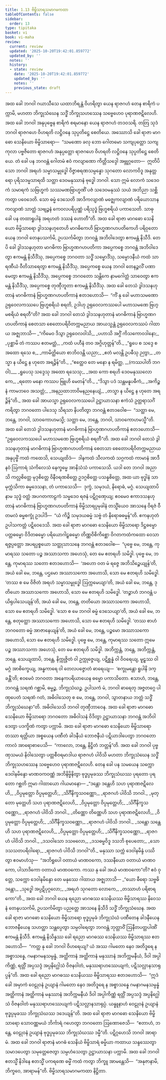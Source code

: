 ```yaml
---
title: 1.13 ဗိမ္ဗိသာရသမာဂမကထာ
tableOfContents: false
sidebar:
  order: 13
type: tipitaka
basket: vi
book: vi-maha
review:
  current: review
  updated: '2025-10-20T19:42:01.859772'
  updated_by: ''
  notes: ''
  history:
  - state: review
    date: '2025-10-20T19:42:01.859772'
    updated_by: ''
    notes: ''
    previous_state: draft
---
```



<DynamicBreadcrumb />


<ReviewStatus review={frontmatter.review} showDetails={true} />

<HypothesisAnnotation frontmatter={frontmatter} />

<Division number="55" book="vi-maha" e="ch" v="3" p="45">

<Paragraph number="202" book="vi-maha">
အထ ခေါ ဘဂဝါ ဂယာသီသေ ယထာဘိရန္တံ ဝိဟရိတွာ ယေန ရာဇဂဟံ တေန စာရိကံ ပက္ကာမိ, မဟတာ ဘိက္ခုသံဃေန သဒ္ဓိံ ဘိက္ခုသဟဿေန သဗ္ဗေဟေဝ ပုရာဏဇဋိလေဟိ. အထ ခေါ ဘဂဝါ အနုပုဗ္ဗေန စာရိကံ စရမာနော ယေန ရာဇဂဟံ တဒဝသရိ. တတြ သုဒံ ဘဂဝါ ရာဇဂဟေ ဝိဟရတိ လဋ္ဌိဝနေ သုပ္ပတိဋ္ဌေ စေတိယေ. အဿောသိ ခေါ ရာဇာ မာဂဓော သေနိယော ဗိမ္ဗိသာရော—  “သမဏော ခလု ဘော ဂေါတမော သကျပုတ္တော သကျကုလာ ပဗ္ဗဇိတော ရာဇဂဟံ အနုပ္ပတ္တော ရာဇဂဟေ ဝိဟရတိ လဋ္ဌိဝနေ သုပ္ပတိဋ္ဌေ စေတိယေ. တံ ခေါ ပန ဘဂဝန္တံ ဂေါတမံ ဧဝံ ကလျာဏော ကိတ္တိသဒ္ဒေါ အဗ္ဘုဂ္ဂတော—  ဣတိပိ သော ဘဂဝါ အရဟံ သမ္မာသမ္ဗုဒ္ဓေါ ဝိဇ္ဇာစရဏသမ္ပန္နော သုဂတော လောကဝိဒူ အနုတ္တရော ပုရိသဒမ္မသာရထိ သတ္ထာ ဒေဝမနုဿာနံ ဗုဒ္ဓေါ ဘဂဝါ. သော ဣမံ လောကံ သဒေဝကံ သမာရကံ သဗြဟ္မကံ သဿမဏဗြာဟ္မဏိံ ပဇံ သဒေဝမနုဿံ သယံ အဘိညာ သစ္ဆိကတွာ ပဝေဒေတိ. သော ဓမ္မံ ဒေသေတိ အာဒိကလျာဏံ မဇ္ဈေကလျာဏံ ပရိယောသာနကလျာဏံ သာတ္ထံ သဗျဉ္ဇနံ ကေဝလပရိပုဏ္ဏံ ပရိသုဒ္ဓံ ဗြဟ္မစရိယံ ပကာသေတိ. သာဓု ခေါ ပန တထာရူပါနံ အရဟတံ ဒဿနံ ဟောတီ”တိ.
</Paragraph>

<Paragraph number="203" book="vi-maha">
အထ ခေါ ရာဇာ မာဂဓော သေနိယော ဗိမ္ဗိသာရော ဒွါဒသနဟုတေဟိ မာဂဓိကေဟိ ဗြာဟ္မဏဂဟပတိကေဟိ ပရိဝုတော ယေန ဘဂဝါ တေနုပသင်္ကမိ, ဥပသင်္ကမိတွာ ဘဂဝန္တံ အဘိဝါဒေတွာ ဧကမန္တံ နိသီဒိ. တေပိ ခေါ ဒွါဒသနဟုတာ မာဂဓိကာ ဗြာဟ္မဏဂဟပတိကာ အပ္ပေကစ္စေ ဘဂဝန္တံ အဘိဝါဒေတွာ ဧကမန္တံ နိသီဒိံသု, အပ္ပေကစ္စေ ဘဂဝတာ သဒ္ဓိံ သမ္မောဒိံသု, သမ္မောဒနီယံ ကထံ သာရဏီယံ ဝီတိသာရေတွာ ဧကမန္တံ နိသီဒိံသု, အပ္ပေကစ္စေ ယေန ဘဂဝါ တေနဉ္ဇလိံ ပဏာမေတွာ ဧကမန္တံ နိသီဒိံသု, အပ္ပေကစ္စေ ဘဂဝတော သန္တိကေ နာမဂေါတ္တံ သာဝေတွာ ဧကမန္တံ နိသီဒိံသု, အပ္ပေကစ္စေ တုဏှီဘူတာ ဧကမန္တံ နိသီဒိံသု. အထ ခေါ တေသံ ဒွါဒသနဟုတာနံ မာဂဓိကာနံ ဗြာဟ္မဏဂဟပတိကာနံ ဧတဒဟောသိ—  “ကိံ နု ခေါ မဟာသမဏော ဥရုဝေလကဿပေ ဗြဟ္မစရိယံ စရတိ, ဥဒါဟု ဥရုဝေလကဿပေါ မဟာသမဏေ ဗြဟ္မစရိယံ စရတီ”တိ? အထ ခေါ ဘဂဝါ တေသံ ဒွါဒသနဟုတာနံ မာဂဓိကာနံ ဗြာဟ္မဏဂဟပတိကာနံ စေတသာ စေတောပရိဝိတက္ကမညာယ အာယသ္မန္တံ ဥရုဝေလကဿပံ ဂါထာယ အဇ္ဈဘာသိ—
</Paragraph>

<Paragraph number="204" type="verses" book="vi-maha">
_“ကိမေဝ ဒိသွာ ဥရုဝေလဝါသိ,_  
_ပဟာသိ အဂ္ဂိံ ကိသကောဝဒါနော;_  
_ပုစ္ဆာမိ တံ ကဿပ ဧတမတ္ထံ,_  
_ကထံ ပဟီနံ တဝ အဂ္ဂိဟုတ္တန်”တိ._  

</Paragraph>

<Paragraph number="205" type="verses" book="vi-maha">
_“ရူပေ စ သဒ္ဒေ စ အထော ရသေ စ,_  
_ကာမိတ္ထိယော စာဘိဝဒန္တိ ယညာ;_  
_ဧတံ မလန္တိ ဥပဓီသု ဉတွာ,_  
_တသ္မာ န ယိဋ္ဌေ န ဟုတေ အရဉ္ဇိန်”တိ._  

</Paragraph>

<Paragraph number="206" type="verses" book="vi-maha">
_“ဧတ္ထေဝ တေ မနော န ရမိတ္ထ, __(ကဿပါတိ ဘဂဝါ)___  
_ရူပေသု သဒ္ဒေသု အထော ရသေသု;_  
_အထ ကော စရဟိ ဒေဝမနုဿလောကေ,_  
_ရတော မနော ကဿပ ဗြူဟိ မေတန်”တိ._  

</Paragraph>

<Paragraph number="207" type="verses" book="vi-maha">
_“ဒိသွာ ပဒံ သန္တမနူပဓီကံ,_  
_အကိဉ္စနံ ကာမဘဝေ အသတ္တံ;_  
_အနညထာဘာဝိမနညနေယျံ,_  
_တသ္မာ န ယိဋ္ဌေ န ဟုတေ အရဉ္ဇိန်”တိ._  

</Paragraph>

</Division>
<Division number="56" book="vi-maha" e="ch" v="3" p="47">

<Paragraph number="208" book="vi-maha">
အထ ခေါ အာယသ္မာ ဥရုဝေလကဿပေါ ဥဋ္ဌာယာသနာ ဧကံသံ ဥတ္တရာသင်္ဂံ ကရိတွာ ဘဂဝတော ပါဒေသု သိရသာ နိပတိတွာ ဘဂဝန္တံ ဧတဒဝေါစ—  “သတ္ထာ မေ, ဘန္တေ, ဘဂဝါ, သာဝကောဟမသ္မိ; သတ္ထာ မေ, ဘန္တေ, ဘဂဝါ, သာဝကောဟမသ္မီ”တိ. အထ ခေါ တေသံ ဒွါဒသနဟုတာနံ မာဂဓိကာနံ ဗြာဟ္မဏဂဟပတိကာနံ ဧတဒဟောသိ—  “ဥရုဝေလကဿပေါ မဟာသမဏေ ဗြဟ္မစရိယံ စရတီ”တိ. အထ ခေါ ဘဂဝါ တေသံ ဒွါဒသနဟုတာနံ မာဂဓိကာနံ ဗြာဟ္မဏဂဟပတိကာနံ စေတသာ စေတောပရိဝိတက္ကမညာယ အနုပုဗ္ဗိံ ကထံ ကထေသိ, သေယျထိဒံ—  ဒါနကထံ သီလကထံ သဂ္ဂကထံ ကာမာနံ အာဒီနဝံ ဩကာရံ သံကိလေသံ နေက္ခမ္မေ အာနိသံသံ ပကာသေသိ. ယဒါ တေ ဘဂဝါ အညာသိ ကလ္လစိတ္တေ မုဒုစိတ္တေ ဝိနီဝရဏစိတ္တေ ဥဒဂ္ဂစိတ္တေ ပသန္နစိတ္တေ, အထ ယာ ဗုဒ္ဓါနံ သာမုက္ကံသိကာ ဓမ္မဒေသနာ, တံ ပကာသေသိ—  ဒုက္ခံ, သမုဒယံ, နိရောဓံ, မဂ္ဂံ. သေယျထာပိ နာမ သုဒ္ဓံ ဝတ္ထံ အပဂတကာဠကံ သမ္မဒေဝ ရဇနံ ပဋိဂ္ဂဏှေယျ; ဧဝမေဝ ဧကာဒသနဟုတာနံ မာဂဓိကာနံ ဗြာဟ္မဏဂဟပတိကာနံ ဗိမ္ဗိသာရပ္ပမုခါနံ တသ္မိံယေဝ အာသနေ ဝိရဇံ ဝီတမလံ ဓမ္မစက္ခုံ ဥဒပါဒိ—  “ယံ ကိဉ္စိ သမုဒယဓမ္မံ သဗ္ဗံ တံ နိရောဓဓမ္မန်”တိ. ဧကနဟုတံ ဥပါသကတ္တံ ပဋိဝေဒေသိ.
</Paragraph>

</Division>
<Division number="57" book="vi-maha" e="ch" v="3" p="47">

<Paragraph number="209" book="vi-maha">
အထ ခေါ ရာဇာ မာဂဓော သေနိယော ဗိမ္ဗိသာရော ဒိဋ္ဌဓမ္မော ပတ္တဓမ္မော ဝိဒိတဓမ္မော ပရိယောဂါဠှဓမ္မော တိဏ္ဏဝိစိကိစ္ဆော ဝိဂတကထံကထော ဝေသာရဇ္ဇပ္ပတ္တော အပရပ္ပစ္စယော သတ္ထုသာသနေ ဘဂဝန္တံ ဧတဒဝေါစ—  “ပုဗ္ဗေ မေ, ဘန္တေ, ကုမာရဿ သတော ပဉ္စ အဿာသကာ အဟေသုံ, တေ မေ ဧတရဟိ သမိဒ္ဓါ. ပုဗ္ဗေ မေ, ဘန္တေ, ကုမာရဿ သတော ဧတဒဟောသိ—  ‘အဟော ဝတ မံ ရဇ္ဇေ အဘိသိဉ္စေယျုန်’တိ, အယံ ခေါ မေ, ဘန္တေ, ပဌမော အဿာသကော အဟောသိ, သော မေ ဧတရဟိ သမိဒ္ဓေါ. ‘တဿ စ မေ ဝိဇိတံ အရဟံ သမ္မာသမ္ဗုဒ္ဓေါ ဩက္ကမေယျာ’တိ, အယံ ခေါ မေ, ဘန္တေ, ဒုတိယော အဿာသကော အဟောသိ, သော မေ ဧတရဟိ သမိဒ္ဓေါ. ‘တဉ္စာဟံ ဘဂဝန္တံ ပယိရုပါသေယျန်’တိ, အယံ ခေါ မေ, ဘန္တေ, တတိယော အဿာသကော အဟောသိ, သော မေ ဧတရဟိ သမိဒ္ဓေါ. ‘သော စ မေ ဘဂဝါ ဓမ္မံ ဒေသေယျာ’တိ, အယံ ခေါ မေ, ဘန္တေ, စတုတ္ထော အဿာသကော အဟောသိ, သော မေ ဧတရဟိ သမိဒ္ဓေါ. ‘တဿ စာဟံ ဘဂဝတော ဓမ္မံ အာဇာနေယျန်’တိ, အယံ ခေါ မေ, ဘန္တေ, ပဉ္စမော အဿာသကော အဟောသိ, သော မေ ဧတရဟိ သမိဒ္ဓေါ. ပုဗ္ဗေ မေ, ဘန္တေ, ကုမာရဿ သတော ဣမေ ပဉ္စ အဿာသကာ အဟေသုံ, တေ မေ ဧတရဟိ သမိဒ္ဓါ. အဘိက္ကန္တံ, ဘန္တေ, အဘိက္ကန္တံ, ဘန္တေ. သေယျထာပိ, ဘန္တေ, နိက္ကုဇ္ဇိတံ ဝါ ဥက္ကုဇ္ဇေယျ, ပဋိစ္ဆန္နံ ဝါ ဝိဝရေယျ, မူဠှဿ ဝါ မဂ္ဂံ အာစိက္ခေယျ, အန္ဓကာရေ ဝါ တေလပဇ္ဇောတံ ဓာရေယျ—  ‘စက္ခုမန္တော ရူပါနိ ဒက္ခန္တီ’တိ; ဧဝမေဝံ ဘဂဝတာ အနေကပရိယာယေန ဓမ္မော ပကာသိတော. ဧသာဟံ, ဘန္တေ, ဘဂဝန္တံ သရဏံ ဂစ္ဆာမိ, ဓမ္မဉ္စ, ဘိက္ခုသံဃဉ္စ. ဥပါသကံ မံ, ဘဂဝါ ဓာရေတု အဇ္ဇတဂ္ဂေ ပါဏုပေတံ သရဏံ ဂတံ, အဓိဝါသေတု စ မေ, ဘန္တေ, ဘဂဝါ, သွာတနာယ ဘတ္တံ သဒ္ဓိံ ဘိက္ခုသံဃေနာ”တိ. အဓိဝါသေသိ ဘဂဝါ တုဏှီဘာဝေန. အထ ခေါ ရာဇာ မာဂဓော သေနိယော ဗိမ္ဗိသာရော ဘဂဝတော အဓိဝါသနံ ဝိဒိတွာ ဥဋ္ဌာယာသနာ ဘဂဝန္တံ အဘိဝါဒေတွာ ပဒက္ခိဏံ ကတွာ ပက္ကာမိ. အထ ခေါ ရာဇာ မာဂဓော သေနိယော ဗိမ္ဗိသာရော တဿာ ရတ္တိယာ အစ္စယေန ပဏီတံ ခါဒနီယံ ဘောဇနီယံ ပဋိယာဒါပေတွာ ဘဂဝတော ကာလံ အာရောစာပေသိ—  “ကာလော, ဘန္တေ, နိဋ္ဌိတံ ဘတ္တန်”တိ.
</Paragraph>

</Division>
<Division number="58" book="vi-maha" e="ch" v="3" p="48">

<Paragraph number="210" book="vi-maha">
အထ ခေါ ဘဂဝါ ပုဗ္ဗဏှသမယံ နိဝါသေတွာ ပတ္တစီဝရမာဒါယ ရာဇဂဟံ ပါဝိသိ မဟတာ ဘိက္ခုသံဃေန သဒ္ဓိံ ဘိက္ခုသဟဿေန သဗ္ဗေဟေဝ ပုရာဏဇဋိလေဟိ. တေန ခေါ ပန သမယေန သက္ကော ဒေဝါနမိန္ဒော မာဏဝကဝဏ္ဏံ အဘိနိမ္မိနိတွာ ဗုဒ္ဓပ္ပမုခဿ ဘိက္ခုသံဃဿ ပုရတော ပုရတော ဂစ္ဆတိ ဣမာ ဂါထာယော ဂါယမာနော—
</Paragraph>

<Paragraph number="211" type="verses" book="vi-maha">
_“ဒန္တော ဒန္တေဟိ သဟ ပုရာဏဇဋိလေဟိ,_  
_ဝိပ္ပမုတ္တော ဝိပ္ပမုတ္တေဟိ;_  
_သိင်္ဂီနိက္ခသဝဏ္ဏော,_  
_ရာဇဂဟံ ပါဝိသိ ဘဂဝါ._  

</Paragraph>

<Paragraph number="212" type="verses" book="vi-maha">
_မုတ္တော မုတ္တေဟိ သဟ ပုရာဏဇဋိလေဟိ,_  
_ဝိပ္ပမုတ္တော ဝိပ္ပမုတ္တေဟိ;_  
_သိင်္ဂီနိက္ခသဝဏ္ဏော,_  
_ရာဇဂဟံ ပါဝိသိ ဘဂဝါ._  

</Paragraph>

<Paragraph number="213" type="verses" book="vi-maha">
_တိဏ္ဏော တိဏ္ဏေဟိ သဟ ပုရာဏဇဋိလေဟိ,_  
_ဝိပ္ပမုတ္တော ဝိပ္ပမုတ္တေဟိ;_  
_သိင်္ဂီနိက္ခသဝဏ္ဏော,_  
_ရာဇဂဟံ ပါဝိသိ ဘဂဝါ._  

</Paragraph>

<Paragraph number="214" type="verses" book="vi-maha">
_သန္တော သန္တေဟိ သဟ ပုရာဏဇဋိလေဟိ,_  
_ဝိပ္ပမုတ္တော ဝိပ္ပမုတ္တေဟိ;_  
_သိင်္ဂီနိက္ခသဝဏ္ဏော,_  
_ရာဇဂဟံ ပါဝိသိ ဘဂဝါ._  

</Paragraph>

<Paragraph number="215" type="verses" book="vi-maha">
_ဒသဝါသော ဒသဗလော,_  
_ဒသဓမ္မဝိဒူ ဒသဘိ စုပေတော;_  
_သော ဒသသတပရိဝါရော,_  
_ရာဇဂဟံ ပါဝိသိ ဘဂဝါ”တိ._  

</Paragraph>

<Paragraph number="216" book="vi-maha">
မနုဿာ သက္ကံ ဒေဝါနမိန္ဒံ ပဿိတွာ ဧဝမာဟံသု—  “အဘိရူပေါ ဝတာယံ မာဏဝကော, ဒဿနီယော ဝတာယံ မာဏဝကော, ပါသာဒိကော ဝတာယံ မာဏဝကော. ကဿ နု ခေါ အယံ မာဏဝကော”တိ? ဧဝံ ဝုတ္တေ, သက္ကော ဒေဝါနမိန္ဒော တေ မနုဿေ ဂါထာယ အဇ္ဈဘာသိ—
</Paragraph>

<Paragraph number="217" type="verses" book="vi-maha">
_“ယော ဓီရော သဗ္ဗဓိ ဒန္တော,_  
_သုဒ္ဓေါ အပ္ပဋိပုဂ္ဂလော;_  
_အရဟံ သုဂတော လောကေ,_  
_တဿာဟံ ပရိစာရကော”တိ._  

</Paragraph>

</Division>
<Division number="59" book="vi-maha" e="ch" v="3" p="49">

<Paragraph number="218" book="vi-maha">
အထ ခေါ ဘဂဝါ ယေန ရညော မာဂဓဿ သေနိယဿ ဗိမ္ဗိသာရဿ နိဝေသနံ တေနုပသင်္ကမိ, ဥပသင်္ကမိတွာ ပညတ္တေ အာသနေ နိသီဒိ သဒ္ဓိံ ဘိက္ခုသံဃေန. အထ ခေါ ရာဇာ မာဂဓော သေနိယော ဗိမ္ဗိသာရော ဗုဒ္ဓပ္ပမုခံ ဘိက္ခုသံဃံ ပဏီတေန ခါဒနီယေန ဘောဇနီယေန သဟတ္ထာ သန္တပ္ပေတွာ သမ္ပဝါရေတွာ ဘဂဝန္တံ ဘုတ္တာဝိံ ဩနီတပတ္တပါဏိံ ဧကမန္တံ နိသီဒိ. ဧကမန္တံ နိသိန္နဿ ခေါ ရညော မာဂဓဿ သေနိယဿ ဗိမ္ဗိသာရဿ ဧတဒဟောသိ—  “ကတ္ထ နု ခေါ ဘဂဝါ ဝိဟရေယျ? ယံ အဿ ဂါမတော နေဝ အတိဒူရေ န အစ္စာသန္နေ, ဂမနာဂမနသမ္ပန္နံ, အတ္ထိကာနံ အတ္ထိကာနံ မနုဿာနံ အဘိက္ကမနီယံ, ဒိဝါ အပ္ပါကိဏ္ဏံ, ရတ္တိံ အပ္ပသဒ္ဒံ အပ္ပနိဂ္ဃေါသံ ဝိဇနဝါတံ, မနုဿရာဟဿေယျကံ, ပဋိသလ္လာနသာရုပ္ပန်”တိ. အထ ခေါ ရညော မာဂဓဿ သေနိယဿ ဗိမ္ဗိသာရဿ ဧတဒဟောသိ—  “ဣဒံ ခေါ အမှာကံ ဝေဠုဝနံ ဥယျာနံ ဂါမတော နေဝ အတိဒူရေ န အစ္စာသန္နေ ဂမနာဂမနသမ္ပန္နံ အတ္ထိကာနံ အတ္ထိကာနံ မနုဿာနံ အဘိက္ကမနီယံ ဒိဝါ အပ္ပါကိဏ္ဏံ ရတ္တိံ အပ္ပသဒ္ဒံ အပ္ပနိဂ္ဃေါသံ ဝိဇနဝါတံ မနုဿရာဟဿေယျကံ ပဋိသလ္လာနသာရုပ္ပံ. ယန္နူနာဟံ ဝေဠုဝနံ ဥယျာနံ ဗုဒ္ဓပ္ပမုခဿ ဘိက္ခုသံဃဿ ဒဒေယျန်”တိ. အထ ခေါ ရာဇာ မာဂဓော သေနိယော ဗိမ္ဗိသာရော သောဝဏ္ဏမယံ ဘိင်္ကာရံ ဂဟေတွာ ဘဂဝတော ဩဏောဇေသိ—  “ဧတာဟံ, ဘန္တေ, ဝေဠုဝနံ ဥယျာနံ ဗုဒ္ဓပ္ပမုခဿ ဘိက္ခုသံဃဿ ဒမ္မီ”တိ. ပဋိဂ္ဂဟေသိ ဘဂဝါ အာရာမံ. အထ ခေါ ဘဂဝါ ရာဇာနံ မာဂဓံ သေနိယံ ဗိမ္ဗိသာရံ ဓမ္မိယာ ကထာယ သန္ဒဿေတွာ သမာဒပေတွာ သမုတ္တေဇေတွာ သမ္ပဟံသေတွာ ဥဋ္ဌာယာသနာ ပက္ကာမိ. အထ ခေါ ဘဂဝါ ဧတသ္မိံ နိဒါနေ ဧတသ္မိံ ပကရဏေ ဓမ္မိံ ကထံ ကတွာ ဘိက္ခူ အာမန္တေသိ—  “အနုဇာနာမိ, ဘိက္ခဝေ, အာရာမန်”တိ.

</Paragraph>
</Division>

<Paragraph number="219" type="center" book="vi-maha">
ဗိမ္ဗိသာရသမာဂမကထာ နိဋ္ဌိတာ.
</Paragraph>